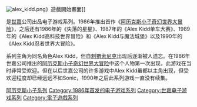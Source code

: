 {{unreferenced|time=2014-10-24T12:09:04+00:00}}

{{noteTA
| G1=Games
| G2 = Sega
}}
{{Infobox VG series
| title = 阿历克斯小子系列
| english = Alex Kidd
| image =
| caption =
| first release version = [[Alex_Kidd奇幻世界大冒險|Alex Kidd奇幻世界大冒險]]
| first release date = 1986年
| creator = Kotaro Hayashida
}}

[[File:alex_kidd.png|thumb]]》遊戲開始畫面]]

{{Vgsname|阿历克斯小子|en=Alex Kidd}}是[[世嘉|世嘉]]公司出品电子游戏系列。1986年推出首作《[[阿历克斯小子奇幻世界大冒险|阿历克斯小子奇幻世界大冒险]]》，之后还有1986年的《失落的星星》、1987年的《Alex Kidd单车大赛》、1989年的《Alex Kidd高科技世界冒险》和《Alex Kidd与魔法城堡》以及1990年的《Alex Kidd忍者世界大冒险》。

系列主角为同名角色Alex Kidd，但自[[刺猬索尼克|刺猬索尼克]]出现后逐渐被人遗忘。在1986年世嘉公司推出的[[阿历克斯小子奇幻世界大冒险|阿历克斯小子奇幻世界大冒险]]中这个人物第一次出现，此游戏在当时非常受欢迎。但在以后世嘉公司的许多游戏中Alex Kidd虽都以主角出现，但受欢迎程度却已经远远不如Sonic，1990年之后此系列游戏一直没有续集。

{{阿历克斯小子系列}}
{{世嘉飒美控股系列}}

{{DEFAULTSORT:Alex Kidd}}
[[Category:阿历克斯小子系列|]]
[[Category:1986年首发的电子游戏系列|Category:1986年首发的电子游戏系列]]
[[Category:世嘉电子游戏系列|Category:世嘉电子游戏系列]]
[[Category:電子遊戲系列|Category:電子遊戲系列]]

{{Sega-stub}}